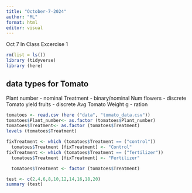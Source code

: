 ```yaml
---
title: "October-7-2024"
author: "ML"
format: html
editor: visual
---
```


Oct 7 In Class Excercise 1

```r
rm(list = ls())
library (tidyverse)
library (here)
```

## data types for Tomato 
Plant number - nominal
Treatment - binary/nominal
Num flowers - discrete
Tomato yield fruits - discrete
Avg Tomato Weight g - ration

```r
tomatoes <- read.csv (here ("data", "tomato_data.csv"))
tomatoes$Plant_number<- as.factor (tomatoes$Plant_number)
tomatoes$Treatment<- as.factor (tomatoes$Treatment)
levels (tomatoes$Treatment)

fixTreatment <- which (tomatoes$Treatment == ("control")) 
  tomatoes$Treatment [fixTreatment] <- "Control"
fixTreatment <- which (tomatoes$Treatment == ("fertilizer")) 
  tomatoes$Treatment [fixTreatment] <- "Fertilizer"

  tomatoes$Treatment <- factor (tomatoes$Treatment)
```

```r
test <- c(2,4,6,8,10,12,14,16,18,20)
summary (test)
```




